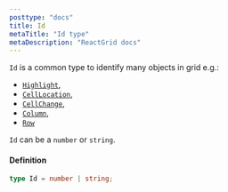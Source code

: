 ```yaml
---
posttype: "docs"
title: Id
metaTitle: "Id type"
metaDescription: "ReactGrid docs"
---
```


`Id` is a common type to identify many objects in grid e.g.: 
- [`Highlight`](/docs/3.0/7-api/0-interfaces/9-highlight/), 
- [`CellLocation`](li/docs/3.0/7-api/0-interfaces/6-cell-location/nk),  
- [`CellChange`](/docs/3.0/7-api/1-types/2-cell-change/),  
- [`Column`](/docs/3.0/7-api/0-interfaces/3-column/), 
- [`Row`](/docs/3.0/7-api/0-interfaces/2-row/)

`Id` can be a `number` or `string`.

#### Definition

```ts
type Id = number | string;
```